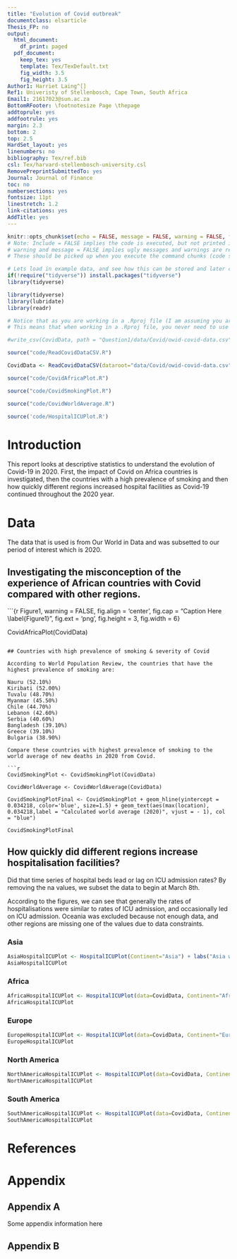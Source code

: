 ```yaml
---
title: "Evolution of Covid outbreak"
documentclass: elsarticle
Thesis_FP: no
output:
  html_document:
    df_print: paged
  pdf_document:
    keep_tex: yes
    template: Tex/TexDefault.txt
    fig_width: 3.5
    fig_height: 3.5
Author1: Harriet Laing^[]
Ref1: Univeristy of Stellenbosch, Cape Town, South Africa
Email1: 21617023@sun.ac.za
BottomRFooter: \footnotesize Page \thepage
addtoprule: yes
addfootrule: yes
margin: 2.3
bottom: 2
top: 2.5
HardSet_layout: yes
linenumbers: no
bibliography: Tex/ref.bib
csl: Tex/harvard-stellenbosch-university.csl
RemovePreprintSubmittedTo: yes
Journal: Journal of Finance
toc: no
numbersections: yes
fontsize: 11pt
linestretch: 1.2
link-citations: yes
AddTitle: yes
---
```


<!-- First: Set your default preferences for chunk options: -->

<!-- If you want a chunk's code to be printed, set echo = TRUE. message = FALSE stops R printing ugly package loading details in your final paper too. I also suggest setting warning = FALSE and checking for warnings in R, else you might find ugly warnings in your paper. -->

```r
knitr::opts_chunk$set(echo = FALSE, message = FALSE, warning = FALSE, fig.width = 6, fig.height = 5, fig.pos="H", fig.pos = 'H')
# Note: Include = FALSE implies the code is executed, but not printed in your pdf.
# warning and message = FALSE implies ugly messages and warnings are removed from your pdf.
# These should be picked up when you execute the command chunks (code sections below) in your rmd, not printed in your paper!

# Lets load in example data, and see how this can be stored and later called from your 'data' folder.
if(!require("tidyverse")) install.packages("tidyverse")
library(tidyverse)

library(tidyverse)
library(lubridate)
library(readr)

# Notice that as you are working in a .Rproj file (I am assuming you are) - the relative paths of your directories start at your specified root.
# This means that when working in a .Rproj file, you never need to use getwd() - it is assumed as your base root automatically.

#write_csv(CovidData, path = "Question1/data/Covid/owid-covid-data.csv")

source("code/ReadCovidDataCSV.R")

CovidData <- ReadCovidDataCSV(dataroot="data/Covid/owid-covid-data.csv")

source("code/CovidAfricaPlot.R")

source("code/CovidSmokingPlot.R")

source("code/CovidWorldAverage.R")

source('code/HospitalICUPlot.R')
```


<!-- ############################## -->
<!-- # Start Writing here: -->
<!-- ############################## -->

# Introduction \label{Introduction}

This report looks at descriptive statistics to understand the evolution of Covid-19 in 2020. First, the impact of Covid on Africa countries is investigated, then the countries with a high prevalence of smoking and then how quickly different regions increased hospital facilities as Covid-19 continued throughout the 2020 year.

# Data  {-}

The data that is used is from Our World in Data and was subsetted to our period of interest which is 2020.

## Investigating the misconception of the experience of African countries with Covid compared with other regions.

```{r Figure1,  warning =  FALSE, fig.align = 'center', fig.cap = "Caption Here \\label{Figure1}", fig.ext = 'png', fig.height = 3, fig.width = 6}


CovidAfricaPlot(CovidData)


```

## Countries with high prevalence of smoking & severity of Covid

According to World Population Review, the countries that have the highest prevalence of smoking are:

Nauru (52.10%)
Kiribati (52.00%)
Tuvalu (48.70%)
Myanmar (45.50%)
Chile (44.70%)
Lebanon (42.60%)
Serbia (40.60%)
Bangladesh (39.10%)
Greece (39.10%)
Bulgaria (38.90%)

Compare these countries with highest prevalence of smoking to the world average of new deaths in 2020 from Covid.

```r


CovidSmokingPlot <- CovidSmokingPlot(CovidData)

CovidWorldAverage <- CovidWorldAverage(CovidData)

CovidSmokingPlotFinal <- CovidSmokingPlot + geom_hline(yintercept = 0.034218, color='blue', size=1.5) + geom_text(aes(max(location), 0.034218,label = "Calculated world average (2020)", vjust = - 1), col = "blue")

CovidSmokingPlotFinal
```

## How quickly did different regions increase hospitalisation facilities? 

Did that time series of hospital beds lead or lag on ICU admission rates? By removing the na values, we subset the data to begin at March 8th.

According to the figures, we can see that generally the rates of hospitalisations were similar to rates of ICU admission, and occasionally led on ICU admission. Oceania was excluded because not enough data, and other regions are missing one of the values due to data constraints.

### Asia
```r
AsiaHospitalICUPlot <- HospitalICUPlot(Continent="Asia") + labs("Asia weekly hospital admissions and weekly ICU admissions")
AsiaHospitalICUPlot
```

### Africa
```r
AfricaHospitalICUPlot <- HospitalICUPlot(data=CovidData, Continent="Africa") + labs("Africa weekly hospital admissions and weekly ICU admissions")
AfricaHospitalICUPlot
```

### Europe
```r
EuropeHospitalICUPlot <- HospitalICUPlot(data=CovidData, Continent="Europe") + labs("Europe weekly hospital admissions and weekly ICU admissions")
EuropeHospitalICUPlot
```

### North America
```r
NorthAmericaHospitalICUPlot <- HospitalICUPlot(data=CovidData, Continent="North America") + labs("North America weekly hospital admissions and weekly ICU admissions")
NorthAmericaHospitalICUPlot
```

### South America
```r
SouthAmericaHospitalICUPlot <- HospitalICUPlot(data=CovidData, Continent="South America") + labs("South America weekly hospital admissions and weekly ICU admissions")
SouthAmericaHospitalICUPlot
```

\newpage

# References {-}

<div id="refs"></div>


# Appendix {-}

## Appendix A {-}

Some appendix information here

## Appendix B {-}

